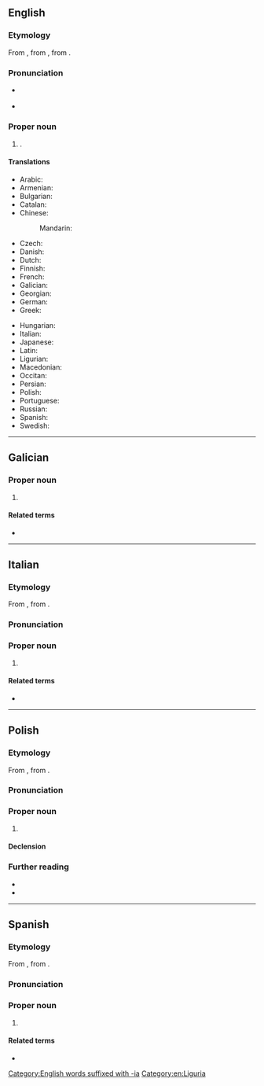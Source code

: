 {{also|ligúria|Ligùria|Ligúria|Łiguria}}
==English==
{{wikipedia}}

===Etymology===
From {{der|en|oc|Ligúria}}, from {{der|it|la|Liguria}}, from {{der|it|grc|Λίγυς}}.

===Pronunciation===
* {{a|UK}} {{IPA|en|/lɪˈɡjʊəɹiə/}}
* {{a|US}} {{IPA|en|/lɪˈɡjʊɹiə/}}

===Proper noun===
{{en-proper noun}}

# {{place|en|region|of northwest|c/Italy}}.

====Translations====
{{trans-top|region}}
* Arabic: {{t|ar|لِيغُورْيَا|f}}
* Armenian: {{t+|hy|Լիգուրիա}}
* Bulgarian: {{t|bg|Лигу́рия|f}}
* Catalan: {{t|ca|Ligúria|f}}
* Chinese:
*: Mandarin: {{t+|cmn|利古里亞}}
* Czech: {{t|cs|Ligurie|f}}
* Danish: {{t|da|Ligurien|c}}
* Dutch: {{t|nl|Ligurië}}
* Finnish: {{t+|fi|Liguria}}
* French: {{t+|fr|Ligurie|f}}
* Galician: {{t|gl|Liguria}}
* Georgian: {{t|ka|ლიგურია}}
* German: {{t+|de|Ligurien|n}}
* Greek: {{t|el|Λιγουρία|f}}
{{trans-mid}}
* Hungarian: {{t|hu|Liguria}}
* Italian: {{t+|it|Liguria|f}}
* Japanese: {{t|ja|リグーリア州|tr=リグーリアしゅう, Rigūria shū|sc=Jpan}}
* Latin: {{t|la|Liguria|f}}
* Ligurian: {{t|lij|Ligûria|f}}
* Macedonian: {{t|mk|Лигурија|f}}
* Occitan: {{t|oc|Ligúria}}
* Persian: {{t|fa|لیگوریا|f|tr=Ligureyâ}}
* Polish: {{t+|pl|Liguria|f}}
* Portuguese: {{t+|pt|Ligúria|f}}
* Russian: {{t+|ru|Лигу́рия|f}}
* Spanish: {{t|es|Liguria}}
* Swedish: {{t|sv|Ligurien}}
{{trans-bottom}}

[[Category:English words suffixed with -ia]]
[[Category:en:Liguria]]

----

==Galician==

===Proper noun===
{{gl-proper noun}}

# {{place|gl|region|c/Italy|t=Liguria}}

====Related terms====
* {{l|gl|lígur}}

----

==Italian==
{{wikipedia|lang=it}}

===Etymology===
From {{der|it|la|Liguria}}, from {{der|it|grc|Λίγυς}}.

===Pronunciation===
{{it-pr|Ligùria}}

===Proper noun===
{{it-proper noun|f}}

# {{place|it|region|c/Italy|t=Liguria}}

====Related terms====
* {{l|it|ligure}}

----

==Polish==
{{wp|lang=pl}}

===Etymology===
From {{der|pl|la|Liguria}}, from {{der|pl|grc|Λίγυς}}.

===Pronunciation===
{{pl-p|a=Pl-Liguria.ogg}}

===Proper noun===
{{head|pl|proper noun|g=f}}

# {{place|pl|region|c/Italy|t=Liguria}}

====Declension====
{{pl-decl-noun-sing|Liguria|Ligurii|Ligurii|Ligurię|Ligurią|Ligurii|Ligurio}}

===Further reading===
* {{R:pl:WSJP}}
* {{R:pl:PWN}}

----

==Spanish==
{{wikipedia|lang=es}}

===Etymology===
From {{der|es|la|Liguria}}, from {{der|es|grc|Λίγυς}}.

===Pronunciation===
{{es-IPA}}

===Proper noun===
{{es-proper noun|f}}

# {{place|es|region|c/Italy|t=Liguria}}

====Related terms====
* {{l|es|ligur}}
